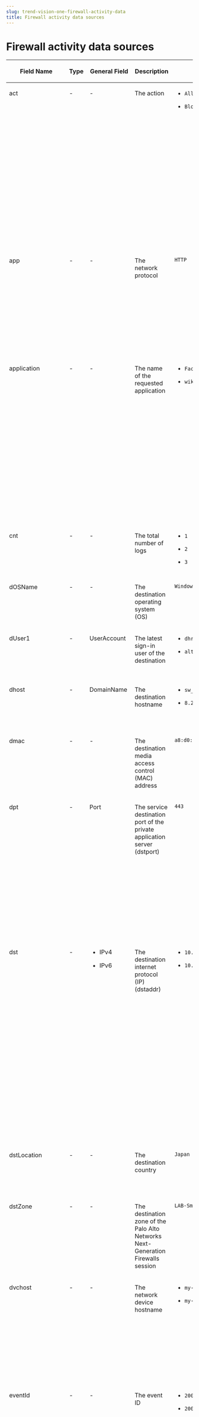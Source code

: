 ```yaml
---
slug: trend-vision-one-firewall-activity-data
title: Firewall activity data sources
---
```

# Firewall activity data sources

<table>
<colgroup>
<col style="width: 17%" />
<col style="width: 17%" />
<col style="width: 17%" />
<col style="width: 17%" />
<col style="width: 17%" />
<col style="width: 17%" />
</colgroup>
<thead>
<tr>
<th><p>Field Name</p></th>
<th><p>Type</p></th>
<th><p>General Field</p></th>
<th><p>Description</p></th>
<th><p>Example</p></th>
<th><p>Products</p></th>
</tr>
</thead>
<tbody>
<tr>
<td style="vertical-align: top"><p>act</p></td>
<td style="vertical-align: top"><p>-</p></td>
<td style="vertical-align: top"><p>-</p></td>
<td style="vertical-align: top"><p>The action</p></td>
<td style="vertical-align: top"><ul>
<li><p><code>Allow</code></p></li>
<li><p><code>Block</code></p></li>
</ul></td>
<td style="vertical-align: top"><ul>
<li><p>Trend Vision One Zero Trust Secure Access Internet Access</p></li>
<li><p>Trend Vision One Zero Trust Secure Access Private Access</p></li>
<li><p>Palo Alto Networks Next-Generation Firewalls</p></li>
</ul></td>
</tr>
<tr>
<td style="vertical-align: top"><p>app</p></td>
<td style="vertical-align: top"><p>-</p></td>
<td style="vertical-align: top"><p>-</p></td>
<td style="vertical-align: top"><p>The network protocol</p></td>
<td style="vertical-align: top"><p><code>HTTP</code></p></td>
<td style="vertical-align: top"><ul>
<li><p>Deep Discovery Inspector</p></li>
<li><p>Virtual Network Sensor</p></li>
<li><p>Palo Alto Networks Next-Generation Firewalls</p></li>
</ul></td>
</tr>
<tr>
<td style="vertical-align: top"><p>application</p></td>
<td style="vertical-align: top"><p>-</p></td>
<td style="vertical-align: top"><p>-</p></td>
<td style="vertical-align: top"><p>The name of the requested application</p></td>
<td style="vertical-align: top"><ul>
<li><p><code>Facebook</code></p></li>
<li><p><code>wiki</code></p></li>
</ul></td>
<td style="vertical-align: top"><ul>
<li><p>Trend Vision One Zero Trust Secure Access Internet Access</p></li>
<li><p>Trend Vision One Zero Trust Secure Access Private Access</p></li>
<li><p>Palo Alto Networks Next-Generation Firewalls</p></li>
</ul></td>
</tr>
<tr>
<td style="vertical-align: top"><p>cnt</p></td>
<td style="vertical-align: top"><p>-</p></td>
<td style="vertical-align: top"><p>-</p></td>
<td style="vertical-align: top"><p>The total number of logs</p></td>
<td style="vertical-align: top"><ul>
<li><p><code>1</code></p></li>
<li><p><code>2</code></p></li>
<li><p><code>3</code></p></li>
</ul></td>
<td style="vertical-align: top"><p>Palo Alto Networks Next-Generation Firewalls</p></td>
</tr>
<tr>
<td style="vertical-align: top"><p>dOSName</p></td>
<td style="vertical-align: top"><p>-</p></td>
<td style="vertical-align: top"><p>-</p></td>
<td style="vertical-align: top"><p>The destination operating system (OS)</p></td>
<td style="vertical-align: top"><p><code>Windows</code></p></td>
<td style="vertical-align: top"><p>Palo Alto Networks Next-Generation Firewalls</p></td>
</tr>
<tr>
<td style="vertical-align: top"><p>dUser1</p></td>
<td style="vertical-align: top"><p>-</p></td>
<td style="vertical-align: top"><p>UserAccount</p></td>
<td style="vertical-align: top"><p>The latest sign-in user of the destination</p></td>
<td style="vertical-align: top"><ul>
<li><p><code>dhr\m42svc</code></p></li>
<li><p><code>altsvc</code></p></li>
</ul></td>
<td style="vertical-align: top"><p>Palo Alto Networks Next-Generation Firewalls</p></td>
</tr>
<tr>
<td style="vertical-align: top"><p>dhost</p></td>
<td style="vertical-align: top"><p>-</p></td>
<td style="vertical-align: top"><p>DomainName</p></td>
<td style="vertical-align: top"><p>The destination hostname</p></td>
<td style="vertical-align: top"><ul>
<li><p><code>sw_us-east-1c_10-124-21-139</code></p></li>
<li><p><code>8.243.49.4</code></p></li>
</ul></td>
<td style="vertical-align: top"><p>Palo Alto Networks Next-Generation Firewalls</p></td>
</tr>
<tr>
<td style="vertical-align: top"><p>dmac</p></td>
<td style="vertical-align: top"><p>-</p></td>
<td style="vertical-align: top"><p>-</p></td>
<td style="vertical-align: top"><p>The destination media access control (MAC) address</p></td>
<td style="vertical-align: top"><p><code>a8:d0:e5:5c:cb:c5</code></p></td>
<td style="vertical-align: top"><p>Palo Alto Networks Next-Generation Firewalls</p></td>
</tr>
<tr>
<td style="vertical-align: top"><p>dpt</p></td>
<td style="vertical-align: top"><p>-</p></td>
<td style="vertical-align: top"><p>Port</p></td>
<td style="vertical-align: top"><p>The service destination port of the private application server (dstport)</p></td>
<td style="vertical-align: top"><p><code>443</code></p></td>
<td style="vertical-align: top"><ul>
<li><p>Trend Vision One Zero Trust Secure Access Private Access</p></li>
<li><p>Palo Alto Networks Next-Generation Firewalls</p></li>
<li><p>XDR for Cloud - AWS VPC Flow Logs</p></li>
</ul></td>
</tr>
<tr>
<td style="vertical-align: top"><p>dst</p></td>
<td style="vertical-align: top"><p>-</p></td>
<td style="vertical-align: top"><ul>
<li><p>IPv4</p></li>
<li><p>IPv6</p></li>
</ul></td>
<td style="vertical-align: top"><p>The destination internet protocol (IP) (dstaddr)</p></td>
<td style="vertical-align: top"><ul>
<li><p><code>10.10.10.10</code></p></li>
<li><p><code>10.206.209.64</code></p></li>
</ul></td>
<td style="vertical-align: top"><ul>
<li><p>Trend Vision One Zero Trust Secure Access Internet Access</p></li>
<li><p>Trend Vision One Zero Trust Secure Access Private Access</p></li>
<li><p>Palo Alto Networks Next-Generation Firewalls</p></li>
<li><p>XDR for Cloud - AWS VPC Flow Logs</p></li>
</ul></td>
</tr>
<tr>
<td style="vertical-align: top"><p>dstLocation</p></td>
<td style="vertical-align: top"><p>-</p></td>
<td style="vertical-align: top"><p>-</p></td>
<td style="vertical-align: top"><p>The destination country</p></td>
<td style="vertical-align: top"><p><code>Japan</code></p></td>
<td style="vertical-align: top"><p>Palo Alto Networks Next-Generation Firewalls</p></td>
</tr>
<tr>
<td style="vertical-align: top"><p>dstZone</p></td>
<td style="vertical-align: top"><p>-</p></td>
<td style="vertical-align: top"><p>-</p></td>
<td style="vertical-align: top"><p>The destination zone of the Palo Alto Networks Next-Generation Firewalls session</p></td>
<td style="vertical-align: top"><p><code>LAB-Small</code></p></td>
<td style="vertical-align: top"><p>Palo Alto Networks Next-Generation Firewalls</p></td>
</tr>
<tr>
<td style="vertical-align: top"><p>dvchost</p></td>
<td style="vertical-align: top"><p>-</p></td>
<td style="vertical-align: top"><p>-</p></td>
<td style="vertical-align: top"><p>The network device hostname</p></td>
<td style="vertical-align: top"><ul>
<li><p><code>my-company-xns</code></p></li>
<li><p><code>my-ddi</code></p></li>
</ul></td>
<td style="vertical-align: top"><ul>
<li><p>Deep Discovery Inspector</p></li>
<li><p>Virtual Network Sensor</p></li>
<li><p>Palo Alto Networks Next-Generation Firewalls</p></li>
</ul></td>
</tr>
<tr>
<td style="vertical-align: top"><p>eventId</p></td>
<td style="vertical-align: top"><p>-</p></td>
<td style="vertical-align: top"><p>-</p></td>
<td style="vertical-align: top"><p>The event ID</p></td>
<td style="vertical-align: top"><ul>
<li><p><code>200139</code></p></li>
<li><p><code>200140</code></p></li>
</ul></td>
<td style="vertical-align: top"><ul>
<li><p>Virtual Network Sensor</p></li>
<li><p>Deep Discovery Inspector</p></li>
<li><p>Palo Alto Networks Next-Generation Firewalls</p></li>
<li><p>XDR for Cloud - AWS VPC Flow Logs</p></li>
</ul></td>
</tr>
<tr>
<td style="vertical-align: top"><p>eventName</p></td>
<td style="vertical-align: top"><p>-</p></td>
<td style="vertical-align: top"><p>-</p></td>
<td style="vertical-align: top"><p>The log type</p></td>
<td style="vertical-align: top"><ul>
<li><p><code>SWG_ACTIVITY_LOG</code></p></li>
<li><p><code>FIREWALL_ACTIVITY_LOG</code></p></li>
<li><p><code>VPC_ACTIVITY_LOG</code></p></li>
</ul></td>
<td style="vertical-align: top"><ul>
<li><p>Trend Vision One Zero Trust Secure Access Internet Access</p></li>
<li><p>Trend Vision One Zero Trust Secure Access Private Access</p></li>
<li><p>Deep Discovery Inspector</p></li>
<li><p>Virtual Network Sensor</p></li>
<li><p>Palo Alto Networks Next-Generation Firewalls</p></li>
<li><p>XDR for Cloud - AWS VPC Flow Logs</p></li>
</ul></td>
</tr>
<tr>
<td style="vertical-align: top"><p>eventSubName</p></td>
<td style="vertical-align: top"><p>-</p></td>
<td style="vertical-align: top"><p>-</p></td>
<td style="vertical-align: top"><p>The Zero Trust Secure Access - Internet Access cloud app action or the Palo Alto Networks Next-Generation Firewalls log sub-type</p></td>
<td style="vertical-align: top"><ul>
<li><p><code>OneDrive download file</code></p></li>
<li><p><code>start</code></p></li>
<li><p><code>end</code></p></li>
<li><p><code>drop</code></p></li>
<li><p><code>deny</code></p></li>
</ul></td>
<td style="vertical-align: top"><ul>
<li><p>Trend Vision One Zero Trust Secure Access Internet Access</p></li>
<li><p>Palo Alto Networks Next-Generation Firewalls</p></li>
</ul></td>
</tr>
<tr>
<td style="vertical-align: top"><p>eventTime</p></td>
<td style="vertical-align: top"><p>-</p></td>
<td style="vertical-align: top"><p>-</p></td>
<td style="vertical-align: top"><p>The time the agent or product detected the event</p></td>
<td style="vertical-align: top"><p><code>1657135700000</code></p></td>
<td style="vertical-align: top"><ul>
<li><p>Trend Vision One Zero Trust Secure Access Internet Access</p></li>
<li><p>Trend Vision One Zero Trust Secure Access Private Access</p></li>
<li><p>Deep Discovery Inspector</p></li>
<li><p>Virtual Network Sensor</p></li>
<li><p>Palo Alto Networks Next-Generation Firewalls</p></li>
<li><p>XDR for Cloud - AWS VPC Flow Logs</p></li>
</ul></td>
</tr>
<tr>
<td style="vertical-align: top"><p>filterRiskLevel</p></td>
<td style="vertical-align: top"><p>-</p></td>
<td style="vertical-align: top"><p>-</p></td>
<td style="vertical-align: top"><p>The top level filter risk of the event</p></td>
<td style="vertical-align: top"><ul>
<li><p><code>info</code></p></li>
<li><p><code>low</code></p></li>
<li><p><code>medium</code></p></li>
</ul></td>
<td style="vertical-align: top"><p>Security Analytics Engine</p></td>
</tr>
<tr>
<td style="vertical-align: top"><p>flowId</p></td>
<td style="vertical-align: top"><p>-</p></td>
<td style="vertical-align: top"><p>-</p></td>
<td style="vertical-align: top"><p>The network analysis flow ID</p></td>
<td style="vertical-align: top"><p><code>6837014561409730558</code></p></td>
<td style="vertical-align: top"><ul>
<li><p>Deep Discovery Inspector</p></li>
<li><p>Virtual Network Sensor</p></li>
<li><p>Palo Alto Networks Next-Generation Firewalls</p></li>
</ul></td>
</tr>
<tr>
<td style="vertical-align: top"><p>httpXForwardedFor</p></td>
<td style="vertical-align: top"><p>-</p></td>
<td style="vertical-align: top"><p>-</p></td>
<td style="vertical-align: top"><p>The hypertext transfer protocol (HTTP) X-Forwarded-For header</p></td>
<td style="vertical-align: top"><p><code>192.168.1.103, 192.168.1.104, 192.168.1.106</code></p></td>
<td style="vertical-align: top"><ul>
<li><p>Deep Discovery Inspector</p></li>
<li><p>Virtual Network Sensor</p></li>
<li><p>Palo Alto Networks Next-Generation Firewalls</p></li>
</ul></td>
</tr>
<tr>
<td style="vertical-align: top"><p>pname</p></td>
<td style="vertical-align: top"><p>-</p></td>
<td style="vertical-align: top"><p>-</p></td>
<td style="vertical-align: top"><p>The product name</p></td>
<td style="vertical-align: top"><ul>
<li><p><code>Secure Web Gateway</code></p></li>
<li><p><code>XDR for Cloud - AWS VPC Flow Logs</code></p></li>
</ul></td>
<td style="vertical-align: top"><ul>
<li><p>Trend Vision One Zero Trust Secure Access Internet Access</p></li>
<li><p>Deep Discovery Inspector</p></li>
<li><p>Virtual Network Sensor</p></li>
<li><p>Palo Alto Networks Next-Generation Firewalls</p></li>
<li><p>XDR for Cloud - AWS VPC Flow Logs</p></li>
</ul></td>
</tr>
<tr>
<td style="vertical-align: top"><p>policyName</p></td>
<td style="vertical-align: top"><p>-</p></td>
<td style="vertical-align: top"><p>-</p></td>
<td style="vertical-align: top"><p>The name of the triggered policy</p></td>
<td style="vertical-align: top"><ul>
<li><p><code>lab-to-dns</code></p></li>
<li><p><code>small-lab-http-out</code></p></li>
</ul></td>
<td style="vertical-align: top"><p>Palo Alto Networks Next-Generation Firewalls</p></td>
</tr>
<tr>
<td style="vertical-align: top"><p>policyTreePath</p></td>
<td style="vertical-align: top"><p>-</p></td>
<td style="vertical-align: top"><p>-</p></td>
<td style="vertical-align: top"><p>The policy tree path (endpoint only)</p></td>
<td style="vertical-align: top"><p><code>policyname1/policyname2/policyname3</code></p></td>
<td style="vertical-align: top"><p>Security Analytics Engine</p></td>
</tr>
<tr>
<td style="vertical-align: top"><p>policyUuid</p></td>
<td style="vertical-align: top"><p>-</p></td>
<td style="vertical-align: top"><p>-</p></td>
<td style="vertical-align: top"><p>The policy universally unique identifier (UUID)</p></td>
<td style="vertical-align: top"><p><code>afef0518-abd7-43e1-9b73-2f55c4c95a8e</code></p></td>
<td style="vertical-align: top"><ul>
<li><p>Trend Vision One Zero Trust Secure Access Private Access</p></li>
<li><p>Palo Alto Networks Next-Generation Firewalls</p></li>
</ul></td>
</tr>
<tr>
<td style="vertical-align: top"><p>productCode</p></td>
<td style="vertical-align: top"><p>-</p></td>
<td style="vertical-align: top"><p>-</p></td>
<td style="vertical-align: top"><p>The product which sent the log</p></td>
<td style="vertical-align: top"><ul>
<li><p><code>sig</code></p></li>
<li><p><code>szn</code></p></li>
</ul></td>
<td style="vertical-align: top"><ul>
<li><p>Security Analytics Engine</p></li>
<li><p>Palo Alto Networks Next-Generation Firewalls</p></li>
</ul></td>
</tr>
<tr>
<td style="vertical-align: top"><p>pver</p></td>
<td style="vertical-align: top"><p>-</p></td>
<td style="vertical-align: top"><p>-</p></td>
<td style="vertical-align: top"><p>The product version</p></td>
<td style="vertical-align: top"><p><code>1</code></p></td>
<td style="vertical-align: top"><ul>
<li><p>Trend Vision One Zero Trust Secure Access Internet Access</p></li>
<li><p>Palo Alto Networks Next-Generation Firewalls</p></li>
</ul></td>
</tr>
<tr>
<td style="vertical-align: top"><p>reqDataSize</p></td>
<td style="vertical-align: top"><p>-</p></td>
<td style="vertical-align: top"><p>-</p></td>
<td style="vertical-align: top"><p>The data volume transmitted over the transport layer by the client (in bytes)</p></td>
<td style="vertical-align: top"><p><code>15688</code></p></td>
<td style="vertical-align: top"><ul>
<li><p>Virtual Network Sensor</p></li>
<li><p>Palo Alto Networks Next-Generation Firewalls</p></li>
</ul></td>
</tr>
<tr>
<td style="vertical-align: top"><p>respDataSize</p></td>
<td style="vertical-align: top"><p>-</p></td>
<td style="vertical-align: top"><p>-</p></td>
<td style="vertical-align: top"><p>The data volume transmitted over the transport layer by the server (in bytes)</p></td>
<td style="vertical-align: top"><p><code>7856</code></p></td>
<td style="vertical-align: top"><ul>
<li><p>Virtual Network Sensor</p></li>
<li><p>Palo Alto Networks Next-Generation Firewalls</p></li>
</ul></td>
</tr>
<tr>
<td style="vertical-align: top"><p>sOSName</p></td>
<td style="vertical-align: top"><p>-</p></td>
<td style="vertical-align: top"><p>-</p></td>
<td style="vertical-align: top"><p>The source OS</p></td>
<td style="vertical-align: top"><p><code>Windows 10</code></p></td>
<td style="vertical-align: top"><p>Palo Alto Networks Next-Generation Firewalls</p></td>
</tr>
<tr>
<td style="vertical-align: top"><p>sUser1</p></td>
<td style="vertical-align: top"><p>-</p></td>
<td style="vertical-align: top"><p>UserAccount</p></td>
<td style="vertical-align: top"><p>The latest sign-in user of the source</p></td>
<td style="vertical-align: top"><ul>
<li><p><code>000c29edef58</code></p></li>
<li><p><code>corpdmz.com\ser-desktopcentral</code></p></li>
</ul></td>
<td style="vertical-align: top"><p>Palo Alto Networks Next-Generation Firewalls</p></td>
</tr>
<tr>
<td style="vertical-align: top"><p>sessionEndReason</p></td>
<td style="vertical-align: top"><p>-</p></td>
<td style="vertical-align: top"><p>-</p></td>
<td style="vertical-align: top"><p>The reason why a session was terminated</p></td>
<td style="vertical-align: top"><ul>
<li><p><code>tcp-fin</code></p></li>
<li><p><code>tcp-rst-from-server</code></p></li>
</ul></td>
<td style="vertical-align: top"><p>Palo Alto Networks Next-Generation Firewalls</p></td>
</tr>
<tr>
<td style="vertical-align: top"><p>sessionStart</p></td>
<td style="vertical-align: top"><p>-</p></td>
<td style="vertical-align: top"><p>-</p></td>
<td style="vertical-align: top"><p>The session start time (in seconds)</p></td>
<td style="vertical-align: top"><p><code>1575462989</code></p></td>
<td style="vertical-align: top"><ul>
<li><p>Trend Vision One Zero Trust Secure Access Private Access</p></li>
<li><p>Deep Discovery Inspector</p></li>
<li><p>Virtual Network Sensor</p></li>
<li><p>Palo Alto Networks Next-Generation Firewalls</p></li>
</ul></td>
</tr>
<tr>
<td style="vertical-align: top"><p>shost</p></td>
<td style="vertical-align: top"><p>-</p></td>
<td style="vertical-align: top"><p>DomainName</p></td>
<td style="vertical-align: top"><p>The source hostname</p></td>
<td style="vertical-align: top"><ul>
<li><p><code>sw_us-east-1a_10-124-17-69</code></p></li>
<li><p><code>sw_us-east-1c_10-124-21-139</code></p></li>
</ul></td>
<td style="vertical-align: top"><p>Palo Alto Networks Next-Generation Firewalls</p></td>
</tr>
<tr>
<td style="vertical-align: top"><p>smac</p></td>
<td style="vertical-align: top"><p>-</p></td>
<td style="vertical-align: top"><p>-</p></td>
<td style="vertical-align: top"><p>The source MAC address</p></td>
<td style="vertical-align: top"><ul>
<li><p><code>a8:d0:e5:5c:cb:c5</code></p></li>
<li><p><code>00:50:56:b2:93:46</code></p></li>
<li><p><code>00:09:0f:09:00:06</code></p></li>
</ul></td>
<td style="vertical-align: top"><p>Palo Alto Networks Next-Generation Firewalls</p></td>
</tr>
<tr>
<td style="vertical-align: top"><p>spt</p></td>
<td style="vertical-align: top"><p>-</p></td>
<td style="vertical-align: top"><p>Port</p></td>
<td style="vertical-align: top"><p>The virtual port of the source assigned to the Secure Access Module (srcport)</p></td>
<td style="vertical-align: top"><p><code>57763</code></p></td>
<td style="vertical-align: top"><ul>
<li><p>Trend Vision One Zero Trust Secure Access Private Access</p></li>
<li><p>Palo Alto Networks Next-Generation Firewalls</p></li>
<li><p>XDR for Cloud - AWS VPC Flow Logs</p></li>
</ul></td>
</tr>
<tr>
<td style="vertical-align: top"><p>src</p></td>
<td style="vertical-align: top"><p>-</p></td>
<td style="vertical-align: top"><ul>
<li><p>IPv4</p></li>
<li><p>IPv6</p></li>
</ul></td>
<td style="vertical-align: top"><p>The source IP (srcaddr)</p></td>
<td style="vertical-align: top"><ul>
<li><p><code>100.100.100.100</code></p></li>
<li><p><code>18.162.103.100</code></p></li>
</ul></td>
<td style="vertical-align: top"><ul>
<li><p>Trend Vision One Zero Trust Secure Access Internet Access</p></li>
<li><p>Trend Vision One Zero Trust Secure Access Private Access</p></li>
<li><p>Palo Alto Networks Next-Generation Firewalls</p></li>
<li><p>XDR for Cloud - AWS VPC Flow Logs</p></li>
</ul></td>
</tr>
<tr>
<td style="vertical-align: top"><p>srcLocation</p></td>
<td style="vertical-align: top"><p>-</p></td>
<td style="vertical-align: top"><p>-</p></td>
<td style="vertical-align: top"><p>The source country</p></td>
<td style="vertical-align: top"><p><code>Japan</code></p></td>
<td style="vertical-align: top"><p>Palo Alto Networks Next-Generation Firewalls</p></td>
</tr>
<tr>
<td style="vertical-align: top"><p>srcZone</p></td>
<td style="vertical-align: top"><p>-</p></td>
<td style="vertical-align: top"><p>-</p></td>
<td style="vertical-align: top"><p>The source zone of the Palo Alto Networks Next-Generation Firewalls session</p></td>
<td style="vertical-align: top"><p><code>LAB-Small</code></p></td>
<td style="vertical-align: top"><p>Palo Alto Networks Next-Generation Firewalls</p></td>
</tr>
<tr>
<td style="vertical-align: top"><p>tags</p></td>
<td style="vertical-align: top"><p>-</p></td>
<td style="vertical-align: top"><ul>
<li><p>Technique</p></li>
</ul></td>
<td style="vertical-align: top"><p>The detected technique ID based on the alert filter</p></td>
<td style="vertical-align: top"><ul>
<li><p><code>MITREV9.T1057</code></p></li>
<li><p><code>MITREV9.T1059.003</code></p></li>
<li><p><code>XSAE.F2924</code></p></li>
</ul></td>
<td style="vertical-align: top"><p>Security Analytics Engine</p></td>
</tr>
<tr>
<td style="vertical-align: top"><p>uuid</p></td>
<td style="vertical-align: top"><p>-</p></td>
<td style="vertical-align: top"><p>-</p></td>
<td style="vertical-align: top"><p>The unique key of the log</p></td>
<td style="vertical-align: top"><ul>
<li><p><code>00008a58-5c57-46b2-ad06-335035989d08</code></p></li>
<li><p><code>0000ca1e-abfa-4013-9213-2dcf5cf1c4d0</code></p></li>
<li><p><code>0001469c-dc16-469f-8e44-3d02d2057250</code></p></li>
</ul></td>
<td style="vertical-align: top"><p>Security Analytics Engine</p></td>
</tr>
<tr>
<td style="vertical-align: top"><p>vsysName</p></td>
<td style="vertical-align: top"><p>-</p></td>
<td style="vertical-align: top"><p>-</p></td>
<td style="vertical-align: top"><p>The Palo Alto Networks virtual system of the session</p></td>
<td style="vertical-align: top"><p><code>vsys1</code></p></td>
<td style="vertical-align: top"><p>Palo Alto Networks Next-Generation Firewalls</p></td>
</tr>
</tbody>
</table>
:::
